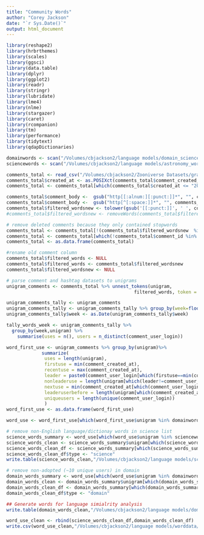 ```yaml
---
title: "Community Words"
author: "Corey Jackson"
date: "`r Sys.Date()`"
output: html_document
---
```


```r
library(reshape2)
library(hrbrthemes)
library(scales)
library(ggsci)
library(data.table)
library(dplyr)
library(ggplot2)
library(readr)
library(stringr)
library(lubridate)
library(lme4)
library(nlme)
library(stargazer)
library(caret)
library(rcompanion)
library(tm)
library(performance)
library(tidytext)
library(qdapDictionaries)

domainwords <- scan("/Volumes/cbjackson2/language models/domain_science_words.txt", character(), quote = "")
sciencewords <- scan("/Volumes/cbjackson2/language models/astronomy_words.txt", character(), quote = "")

comments_total <- read_csv("/Volumes/cbjackson2/Zooniverse Datasets/gravityspy/gravity-spy-comments_2022-07-15.csv") # move to Zoonvierse Datasets folder
comments_total$created_at <- as.POSIXct(comments_total$comment_created_at , format="%Y-%m-%d %H:%M:%S")
comments_total <- comments_total[which(comments_total$created_at <= "2022-03-14 15:39:44"),]

comments_total$comment_body <-  gsub("http[[:alnum:][:punct:]]*", "", comments_total$comment_body)# remove URLs
comments_total$comment_body <-  gsub("http[^[:space:]]*", "", comments_total$comment_body) # remove non-ASCII characters
comments_total$filtered_wordsnew <- tolower(gsub('[[:punct:]]', ' ', comments_total$comment_body))
#comments_total$filtered_wordsnew <- removeWords(comments_total$filtered_wordsnew, c(stopwords("english"),malletwords))

# remove deleted comments because they only contained stopwords
comments_total <- comments_total[!(comments_total$filtered_wordsnew  %in% c(""," ","  ","   ","    ","     ","      ")), ]
comments_total <- comments_total[which(!comments_total$comment_id %in% c("292084","294846","392683","1789131","761271","1842842","1292067","970457","927992","842761","717192","513114","314034","123264")),]
comments_total <- as.data.frame(comments_total)

#rename old comment column
comments_total$filtered_words <- NULL
comments_total$filtered_words <- comments_total$filtered_wordsnew
comments_total$filtered_wordsnew <- NULL

# parse comment and hashtag datasets to unigrams
unigram_comments <- comments_total %>% unnest_tokens(unigram, 
                                               filtered_words, token = "ngrams", n = 1)

unigram_comments_tally <- unigram_comments
unigram_comments_tally <- unigram_comments_tally %>% group_by(week=floor_date(comment_created_at, "week"))
unigram_comments_tally$week <- as.Date(unigram_comments_tally$week)

tally_words_week <- unigram_comments_tally %>% 
  group_by(week,unigram) %>%
    summarise(uses = n(), users = n_distinct(comment_user_login))

word_first_use <- unigram_comments %>% group_by(unigram)%>%
             summarize(
              uses = length(unigram),
              firstuse = min(comment_created_at),
              recentuse = max(comment_created_at),
              leader = paste0(comment_user_login[which(firstuse==min(comment_created_at))],""),
              nonleaderuse = length(unigram[which(leader!=comment_user_login)]),
              nextuse = min(comment_created_at[which(comment_user_login !=leader)]),
              leaderuserbefore = length(unigram[which(comment_created_at < nextuse)]),
              uniqueusers = length(unique(comment_user_login))
              )
word_first_use <- as.data.frame(word_first_use)

word_use <- word_first_use[which(word_first_use$unigram %in% domainwords | word_first_use$unigram %in% sciencewords),] 

# remove non-English language/dictionay words in science list
science_words_summary <- word_use[which(word_use$unigram %in% sciencewords),]
science_words_clean <- science_words_summary$unigram[which(science_words_summary$unigram %in% GradyAugmented)]
science_words_clean_df <- science_words_summary[which(science_words_summary$unigram %in% GradyAugmented),]
science_words_clean_df$type <- "science"
write.table(science_words_clean,"/Volumes/cbjackson2/language models/science_clean.txt")

# remove non-adopted (~10 unique users) in domain
domain_words_summary <- word_use[which(word_use$unigram %in% domainwords),]
domain_words_clean <- domain_words_summary$unigram[which(domain_words_summary$uniqueusers >= 10)]
domain_words_clean_df <- domain_words_summary[which(domain_words_summary$uniqueusers >= 10),]
domain_words_clean_df$type <- "domain"

## Generate words for language simialrity analysis
write.table(domain_words_clean,"/Volumes/cbjackson2/language models/domain_clean.txt")

word_use_clean <- rbind(science_words_clean_df,domain_words_clean_df)
write.csv(word_use_clean,"/Volumes/cbjackson2/language models/worddata/word_use_clean.csv")
```

